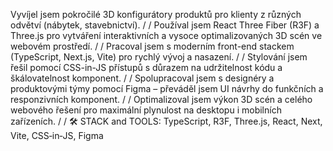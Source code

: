 Vyvíjel jsem pokročilé 3D konfigurátory produktů pro klienty z různých odvětví (nábytek, stavebnictví).
/
/
Používal jsem React Three Fiber (R3F) a Three.js pro vytváření interaktivních a vysoce optimalizovaných 3D scén ve webovém prostředí.
/
/
Pracoval jsem s moderním front-end stackem (TypeScript, Next.js, Vite) pro rychlý vývoj a nasazení.
/
/
Stylování jsem řešil pomocí CSS-in-JS přístupů s důrazem na udržitelnost kódu a škálovatelnost komponent.
/
/
Spolupracoval jsem s designéry a produktovými týmy pomocí Figma – převáděl jsem UI návrhy do funkčních a responzivních komponent.
/
/
Optimalizoval jsem výkon 3D scén a celého webového řešení pro maximální plynulost na desktopu i mobilních zařízeních.
/
/
🛠️ STACK and TOOLS:  TypeScript, R3F, Three.js, React, Next, Vite,  CSS‑in‑JS, Figma
